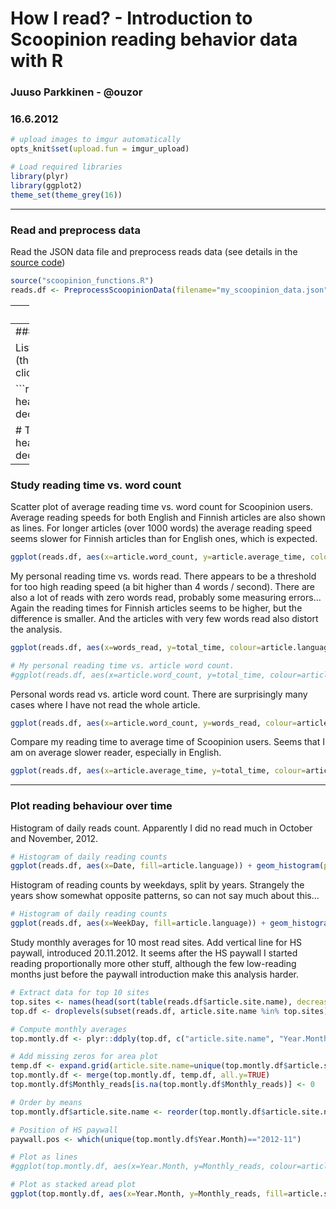 # How I read? - Introduction to Scoopinion reading behavior data with R
### Juuso Parkkinen - @ouzor
### 16.6.2012

```r
# upload images to imgur automatically 
opts_knit$set(upload.fun = imgur_upload)

# Load required libraries
library(plyr)
library(ggplot2)
theme_set(theme_grey(16))

```

---

### Read and preprocess data

Read the JSON data file and preprocess reads data (see details in the [source code](scoopinion_functions.R))

```r
source("scoopinion_functions.R")
reads.df <- PreprocessScoopinionData(filename="my_scoopinion_data.json")
```


---
### Filter data

Read code comments for details

```r
# Remove rare languages
table(reads.df$article.language)
reads.df <- droplevels(subset(reads.df, article.language %in% c("en", "fi")))

# Remove rare months
table(reads.df$Year.Month)
reads.df <- droplevels(subset(reads.df, Year.Month != "2013-04"))

# Study reads with repeating 'article.title'
repeats <- table(reads.df$article.title)
repeats <- repeats[repeats > 2]
print(repeats)
# Based on this, remove comics and Yle Areena
reads.to.remove <- which(reads.df$article.title %in% c("Anonyymit eläimet", "Fok_it", "Fok_it — Nyt", "Sarjakuvat", "Yle Areena"))
message("Removed ", length(reads.to.remove), " reads")
reads.df <- droplevels(reads.df[-reads.to.remove, ])

# Remove very long articles
ggplot(reads.df, aes(x=article.word_count)) + geom_histogram(binwidth=1000)
reads.df <- droplevels(subset(reads.df, article.word_count < 5000))
```

---
### Top sites

List top read article sites and to referrers (the site from which the read article was clicked)

```r
# Most commonly read sites
head(sort(table(reads.df$article.site.name), decreasing=T), 10)

# Top referring sites
head(sort(table(reads.df$referrer), decreasing=T), 10)
```

---
### Study reading time vs. word count

Scatter plot of average reading time vs. word count for Scoopinion users. Average reading speeds for both English and Finnish articles are also shown as lines. For longer articles (over 1000 words) the average reading speed seems slower for Finnish articles than for English ones, which is expected.

```r
ggplot(reads.df, aes(x=article.word_count, y=article.average_time, colour=article.language)) + geom_point(position=position_jitter(width=0, height=10)) + geom_smooth(data=subset(reads.df, article.average_time > 0), method="lm")
```

My personal reading time vs. words read. There appears to be a threshold for too high reading speed (a bit higher than 4 words / second). There are also a lot of reads with zero words read, probably some measuring errors... Again the reading times for Finnish articles seems to be higher, but the difference is smaller. And the articles with very few words read also distort the analysis.

```r
ggplot(reads.df, aes(x=words_read, y=total_time, colour=article.language)) + geom_point() + geom_smooth(data=subset(reads.df, words_read > 0), method="lm")
```


```r
# My personal reading time vs. article word count.
#ggplot(reads.df, aes(x=article.word_count, y=total_time, colour=article.language)) + geom_point() + geom_smooth()
```


Personal words read vs. article word count. There are surprisingly many cases where I have not read the whole article.

```r
ggplot(reads.df, aes(x=article.word_count, y=words_read, colour=article.language)) + geom_abline(slope=1, linetype="dashed") + geom_jitter()
```

Compare my reading time to average time of Scoopinion users. Seems that I am on average slower reader, especially in English.

```r
ggplot(reads.df, aes(x=article.average_time, y=total_time, colour=article.language)) + geom_abline(slope=1, linetype="dashed") + geom_jitter()
```


---
### Plot reading behaviour over time

Histogram of daily reads count. Apparently I did no read much in October and November, 2012.

```r
# Histogram of daily reading counts
ggplot(reads.df, aes(x=Date, fill=article.language)) + geom_histogram(position="stack", binwidth=1)+ facet_wrap(~ Year, ncol=1, scales="free_x")
```

Histogram of reading counts by weekdays, split by years. Strangely the years show somewhat opposite patterns, so can not say much about this...


```r
# Histogram of daily reading counts
ggplot(reads.df, aes(x=WeekDay, fill=article.language)) + geom_histogram(position="stack", binwidth=1) + facet_wrap(~ Year, ncol=1) + theme(axis.text.x=element_text(angle=45, vjust=0.8))
```

Study monthly averages for 10 most read sites. Add vertical line for HS paywall, introduced 20.11.2012. It seems after the HS paywall I started reading proportionally more other stuff, although the few low-reading months just before the paywall introduction make this analysis harder.

```r
# Extract data for top 10 sites
top.sites <- names(head(sort(table(reads.df$article.site.name), decreasing=T), 8))
top.df <- droplevels(subset(reads.df, article.site.name %in% top.sites))

# Compute monthly averages
top.montly.df <- plyr::ddply(top.df, c("article.site.name", "Year.Month"), summarise, Monthly_reads=length(id))

# Add missing zeros for area plot
temp.df <- expand.grid(article.site.name=unique(top.montly.df$article.site.name), Year.Month=unique(top.montly.df$Year.Month))
top.montly.df <- merge(top.montly.df, temp.df, all.y=TRUE)
top.montly.df$Monthly_reads[is.na(top.montly.df$Monthly_reads)] <- 0

# Order by means
top.montly.df$article.site.name <- reorder(top.montly.df$article.site.name, top.montly.df$Monthly_reads, sum)

# Position of HS paywall
paywall.pos <- which(unique(top.montly.df$Year.Month)=="2012-11")

# Plot as lines
#ggplot(top.montly.df, aes(x=Year.Month, y=Monthly_reads, colour=article.site.name)) + geom_path(aes(group=article.site.name)) + geom_vline(xintercept=paywall.pos, linetype="dashed") + annotate("text", x=paywall.pos+0.1, y=40, label="HS paywall", hjust=0)

# Plot as stacked aread plot
ggplot(top.montly.df, aes(x=Year.Month, y=Monthly_reads, fill=article.site.name)) + geom_area(aes(group=article.site.name, order=desc(article.site.name)), position="stack") + scale_fill_brewer(palette="Set1") + geom_vline(xintercept=paywall.pos, linetype="dashed") + annotate("text", x=paywall.pos+0.1, y=100, label="HS paywall", hjust=0)

```


